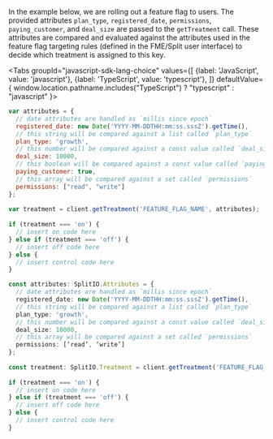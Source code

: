 In the example below, we are rolling out a feature flag to users. The provided attributes `plan_type`, `registered_date`, `permissions`, `paying_customer`, and `deal_size` are passed to the `getTreatment` call. These attributes are compared and evaluated against the attributes used in the feature flag targeting rules (defined in the FME/Split user interface) to decide which treatment is assigned to this key.


<Tabs
  groupId="javascript-sdk-lang-choice"
  values={[
    {label: 'JavaScript', value: 'javascript'},
    {label: 'TypeScript', value: 'typescript'},
  ]} defaultValue={ window.location.pathname.includes("TypeScript") ? "typescript" : "javascript" }>
  <TabItem value="javascript">

```javascript
var attributes = {
  // date attributes are handled as `millis since epoch`
  registered_date: new Date('YYYY-MM-DDTHH:mm:ss.sssZ').getTime(),
  // this string will be compared against a list called `plan_type`
  plan_type: 'growth',
  // this number will be compared against a const value called `deal_size`
  deal_size: 10000,
  // this boolean will be compared against a const value called `paying_customer`
  paying_customer: true,
  // this array will be compared against a set called `permissions`
  permissions: ["read", "write"]
};
 
var treatment = client.getTreatment('FEATURE_FLAG_NAME', attributes);
 
if (treatment === 'on') {
  // insert on code here
} else if (treatment === 'off') {
  // insert off code here
} else {
  // insert control code here
}
```

  </TabItem>
  <TabItem value="typescript">

```typescript
const attributes: SplitIO.Attributes = {
  // date attributes are handled as `millis since epoch`
  registered_date: new Date('YYYY-MM-DDTHH:mm:ss.sssZ').getTime(),
  // this string will be compared against a list called `plan_type`
  plan_type: 'growth',
  // this number will be compared against a const value called `deal_size`
  deal_size: 10000,
  // this array will be compared against a set called `permissions`
  permissions: [‘read’, ‘write’]
};
 
const treatment: SplitIO.Treatment = client.getTreatment('FEATURE_FLAG_NAME', attributes);
 
if (treatment === 'on') {
  // insert on code here
} else if (treatment === 'off') {
  // insert off code here
} else {
  // insert control code here
}
```

  </TabItem>
</Tabs>